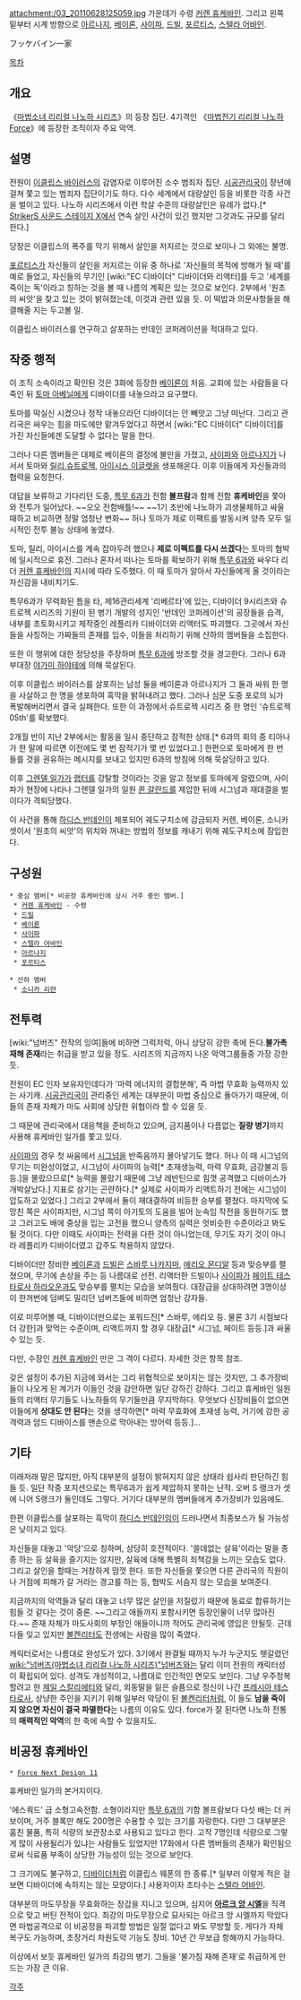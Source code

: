 attachment:/03_20110628125059.jpg
가운데가 수령 [[커렌 휴케바인]]. 그리고 왼쪽 밑부터 시계 방향으로 [[아르나지]], [[베이론]], [[사이파]], [[드빌]], [[포르티스]], [[스텔라 어바인]].

フッケバイン一家

[[목차]]
== 개요 ==
《[[마법소녀 리리컬 나노하 시리즈]]》의 등장 집단. 4기격인 《[[마법전기 리리컬 나노하 Force]]》에 등장한 조직이자 주요 악역.

== 설명 ==
전원이 [[이클립스 바이러스]]의 감염자로 이루어진 소수 범죄자 집단. [[시공관리국]]이 장년에 걸쳐 쫓고 있는 범죄자 집단이기도 하다. 다수 세계에서 대량살인 등을 비롯한 각종 사건을 벌이고 있다. 나노하 시리즈에서 이런 학살 수준의 대량살인은 유례가 없다.[* [[StrikerS 사운드 스테이지 X]]에서 연속 살인 사건이 있긴 했지만 그것과도 규모를 달리 한다.]

당장은 이클립스의 폭주를 막기 위해서 살인을 저지르는 것으로 보이나 그 외에는 불명. 

[[포르티스]]가 자신들이 살인을 저지르는 이유 중 하나로 '자신들의 목적에 방해가 될 때'를 예로 들었고, 자신들의 무기인 [wiki:"EC 디바이더" 디바이더와 리액터]를 두고 '세계를 죽이는 독'이라고 칭하는 것을 볼 때 나름의 계획은 있는 것으로 보인다. 2부에서 '원초의 씨앗'을 찾고 있는 것이 밝혀졌는데, 이것과 관련 있을 듯. 이 떡밥과 의문사항들을 해결해줄 지는 두고볼 일.

이클립스 바이러스를 연구하고 살포하는 반데인 코퍼레이션을 적대하고 있다.

== 작중 행적 ==
이 조직 소속이라고 확인된 것은 3화에 등장한 [[베이론]]이 처음. 교회에 있는 사람들을 다 죽인 뒤 [[토마 아베닐]]에게 디바이더를 내놓으라고 요구했다.

토마를 떡실신 시켰으나 정작 내놓으라던 디바이더는 안 빼앗고 그냥 떠난다. 그리고 관리국은 싸우는 힘을 마도에만 맡겨두었다고 하면서 [wiki:"EC 디바이더" 디바이더]를 가진 자신들에겐 도달할 수 없다는 말을 한다.

그러나 다른 멤버들은 대체로 베이론의 결정에 불만을 가졌고, [[사이파]]와 [[아르나지]]가 나서서 토마와 [[릴리 슈트로젝]], [[아이시스 이글렛]]을 생포해온다. 이후 이들에게 자신들과의 협력을 요청한다.

대답을 보류하고 기다리던 도중, [[특무 6과]]가 전함 '''볼프람'''과 함께 전함 '''휴케바인'''을 쫓아와 전투가 일어났다. ~~오오 전함배틀!~~ ~~1기 초반에 나노하가 괴생물체하고 싸울 때하고 비교하면 정말 엄청난 변화~~ 허나 토마가 제로 이팩트를 발동시켜 양측 모두 일시적인 전투 불능 상태에 놓였다.

토마, 릴리, 아이시스를 계속 잡아두려 했으나 '''제로 이펙트를 다시 쓰겠다'''는 토마의 협박에 일시적으로 휴전. 그러나 혼자서 떠나는 토마를 확보하기 위해 [[특무 6과]]와 싸우다 리더 [[커렌 휴케바인]]의 지시에 따라 도주했다. 이 때 토마가 알아서 자신들에게 올 것이라는 자신감을 내비치기도.

특무6과가 무력화된 틈을 타, 제16관리세계 '리베르타'에 있는, 디바이더 9시리즈와 슈트로젝 시리즈의 기원이 된 병기 개발의 성지인 '반데인 코퍼레이션'의 공장들을 습격, 내부를 초토화시키고 제작중인 레플리카 디바이더와 리액터도 파괴했다. 그곳에서 자신들을 사칭하는 가짜들의 존재를 입수, 이들을 처리하기 위해 산하의 멤버들을 소집한다.

또한 이 행위에 대한 정당성을 주장하며 [[특무 6과]]에 방조할 것을 경고한다. 그러나 6과 부대장 [[야가미 하야테]]에 의해 묵살된다.

이후 이클립스 바이러스를 살포하는 남성 둘을 베이론과 아르나지가 그 둘과 싸워 한 명을 사살하고 한 명을 생포하여 흑막을 밝혀내려고 했다. 그러나 심문 도중 포로의 뇌가 폭발해버리면서 결국 실패한다. 또한 이 과정에서 슈트로젝 시리즈 중 한 명인 '슈트로젝 05th'를 확보했다.

2개월 반이 지난 2부에서는 활동을 일시 중단하고 잠적한 상태.[* 6과의 회의 중 티아나가 한 말에 따르면 이전에도 몇 번 잠적기가 몇 번 있었다고.] 한편으로 토마에게 한 번 들를 것을 권유하는 메시지를 보내고 있지만 6과의 방침에 의해 묵살당하고 있다.

이후 [[그렌델 일가]]가 [[랩터]]를 강탈할 것이라는 것을 알고 정보를 토마에게 알렸으며, 사이파가 현장에 나타나 그렌델 일가의 일원 [[퀸 갈란드]]를 제압한 뒤에 시그넘과 재대결을 벌이다가 격퇴당했다.

이 사건을 통해 [[하디스 반데인]]이 체포되어 궤도구치소에 감금되자 커렌, 베이론, 소니카 셋이서 '원초의 씨앗'의 위치와 꺼내는 방법의 정보를 캐내기 위해 궤도구치소에 잠입한다.

== 구성원 ==
 * 중심 멤버[* 비공정 휴케바인에 상시 거주 중인 멤버.]
  * [[커렌 휴케바인]] - 수령
  * [[드빌]]
  * [[베이론]]
  * [[사이파]]
  * [[스텔라 어바인]]
  * [[아르나지]]
  * [[포르티스]]

 * 산하 멤버
  * [[소니카 리랸]]

== 전투력 ==
[wiki:"넘버즈" 전작의 잉여]들에 비하면 그럭저럭, 아니 상당히 강한 축에 든다.'''불가촉 재해 존재'''라는 취급을 받고 있을 정도. 시리즈의 지금까지 나온 악역그룹들중 가장 강한듯.

전원이 EC 인자 보유자인데다가 '마력 에너지의 결합분해', 즉 마법 무효화 능력까지 있는 사기캐. [[시공관리국]]이 관리중인 세계는 대부분이 마법 중심으로 돌아가기 때문에, 이들의 존재 자체가 마도 사회에 상당한 위협이라 할 수 있을 듯.

그 때문에 관리국에서 대응책을 준비하고 있으며, 금지품이나 다름없는 '''질량 병기'''까지 사용해 휴케바인 일가를 쫓고 있다.

[[사이파]]의 경우 첫 싸움에서 [[시그넘]]을 반죽음까지 몰아넣기도 했다. 허나 이 때 시그넘의 무기는 미완성이었고, 시그넘이 사이파의 능력[* 초재생능력, 마력 무효화, 금강불괴 등등.]을 몰랐으므로[* 능력을 몰랐기 때문에 그냥 레반틴으로 힘껏 공격했고 디바이스가 개박살났다.] 지표로 삼기는 곤란하다.[* 실제로 사이파가 리액트하기 전에는 시그넘이 압도하고 있었다.] 그리고 2부에서 둘이 재대결하여 비등한 승부를 펼쳤다. 마지막에 도망친 쪽은 사이파지만, 시그넘 쪽이 아기토의 도움을 빌어 눈속임 작전을 동원하기도 했고 그러고도 배에 중상을 입는 고전을 했으니 양측의 실력은 엇비슷한 수준이라고 봐도 될 것이다. 다만 이때도 사이파는 전력을 다한 것이 아니었는데, 무기도 자기 것이 아니라 레플리카 디바이더였고 갑주도 착용하지 않았다.

디바이더만 장비한 [[베이론]]과 [[드빌]]은 [[스바루 나카지마]], [[에리오 몬디알]] 등과 맞승부를 펼쳤으며, 무기에 손상을 주는 등 나름대로 선전. 리액터한 드빌이나 [[사이파]]가 [[페이트 테스타로사 하라오운]]과도 맞승부를 펼치는 모습을 보여줬다. 대장급을 상대하려면 3명이상이 한꺼번에 덤벼도 밀리던 넘버즈들에 비하면 엄청난 강자들.

이로 미루어볼 때, 디바이더만으로는 포워드진[* 스바루, 에리오 등. 물론 3기 시점보다 더 강한]과 맞먹는 수준이며, 리액트까지 할 경우 대장급[* 시그넘, 페이트 등등.]과 싸울 수 있는 듯.

다만, 수장인 [[커렌 휴케바인]] 만은 그 격이 다르다. 자세한 것은 항목 참조.

갖은 설정이 추가된 지금에 와서는 그리 위협적으로 보이지는 않는 것지만, 그 추가장비들이 나오게 된 계기가 이들인 것을 감안하면 일단 강하긴 강하다. 그리고 휴케바인 일원들의 리액터 무기들도 나노하들의 무기들만큼 무지막하다. 무엇보다 신장비들이 없으면 이들에게 '''상대도 안 된다'''는 것을 생각하면[* 마력 무효화에 초재생 능력, 거기에 강한 공격력과 암드 디바이스를 맨손으로 막아내는 방어력 등등.]...


== 기타 ==
이래저래 말은 많지만, 아직 대부분의 설정이 밝혀지지 않은 상태라 쉽사리 판단하긴 힘들 듯. 일단 작중 포지션으로는 특무6과가 쉽게 제압하지 못하는 난적. 오버 S 랭크가 셋에 니어 S랭크가 둘인데도 그렇다. 거기다 대부분의 멤버들에게 추가장비가 있음에도.

한편 이클립스를 살포하는 흑막이 [[하디스 반데인]]임이 드러나면서 최종보스가 될 가능성은 낮이지고 있다.

자신들을 대놓고 '악당'으로 칭하며, 상당히 호전적이다. '쓸데없는 살육'이라는 말을 종종 하는 등 살육을 즐기지는 않지만, 살육에 대해 특별히 죄책감을 느끼는 모습도 없다. 그리고 살인을 할때는 거창하게 맘껏 한다. 또한 자신들을 쫓으면 다른 관리국의 직원이나 거점에 피해가 갈 거라는 경고를 하는 등, 협박도 서슴지 않는 모습을 보여준다.

지금까지의 악역들과 달리 대놓고 너무 많은 살인을 저질렀기 때문에 동료로 합류하기는 힘들 것 같다는 것이 중론. ~~그리고 애들까지 포함시키면 등장인물이 너무 많아진다.~~ 존재 자체가 마도사회의 부정인 애들이니까 적어도 관리국에 영입은 안될듯. 근데 다들 잊고 있지만 [[볼켄리터]]도 전생에는 사람을 많이 죽였다.

캐릭터로서는 나름대로 완성도가 있다. 3기에서 완결될 때까지 누가 누군지도 헷갈렸던 [[wiki:"넘버즈(마법소녀 리리컬 나노하 시리즈)"넘버즈]]와는 달리 이미 전원의 캐릭터성이 확립되어 있다. 성격도 개성적이고, 나름대로 인간적인 면모도 보인다. 그냥 우주정복할려고 한 [[제일 스칼리에티]]와 달리, 외동딸을 잃은 슬픔으로 정신이 나간 [[프레시아 테스타로사]], 상냥한 주인을 지키기 위해 일부러 악당이 된 [[볼켄리터]]처럼, 이 들도 '''남을 죽이지 않으면 자신이 결국 파멸한다'''는 나름의 이유도 있다. force가 잘 된다면 나노하 전통의 '''매력적인 악역'''의 한 축에 속할 수 있을지도.

== 비공정 휴케바인 ==
 * [http://ferick.blog.me/130102001038 Force Next Design 11]

휴케바인 일가의 본거지이다.

'에스쿼드' 급 소형고속전함. 소형이라지만 [[특무 6과]]의 기함 볼프람보다 다섯 배는 더 커보이며, 거주 블록만 해도 200명은 수용할 수 있는 크기를 자랑한다. 다만 그 대부분은 훔친 물품, 특히 식량의 보관장소로 사용되고 있다고 한다. 고작 7명인데 식량으로 그렇게 많이 사용될리가 있냐는 사람들도 있었지만 17화에서 다른 멤버들의 존재가 확인됨으로써 식료품 부족이 상당한 가능성이 있는 것으로 보인다.

그 크기에도 불구하고, [[디바이더]]처럼 이클립스 웨폰의 한 종류.[* 일부러 이렇게 적은 걸 보면 디바이더에 속하지는 않는 모양이다.] 사용자이자 조타수는 [[스텔라 어바인]].

대부분의 마도무장을 무효화하는 장갑을 지니고 있으며, 심지어 '''[[아르크 앙 시엘]]'''을 직격으로 맞고 버틴 전적이 있다. 최강의 마도무장으로 묘사되는 아르크 앙 시엘까지 막았다면 마법공격으로 이 비공정을 파괴할 방법은 일절 없다고 봐도 무방할 듯. 게다가 자체 복구도 가능하며, 초장거리 차원도약 기능도 장비. 10년 간 무보급 항해까지 가능하다.

이상에서 보듯 휴케바인 일가의 최강의 병기. 그들을 '불가침 재해 존재'로 취급하게 만드는 가장 큰 이유.

[[각주]]
